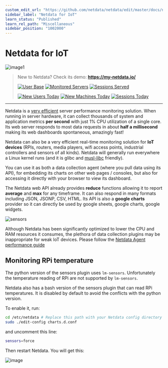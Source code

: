 ```yaml
---
custom_edit_url: "https://github.com/netdata/netdata/edit/master/docs/netdata-for-IoT.md"
sidebar_label: "Netdata for IoT"
learn_status: "Published"
learn_rel_path: "Miscellaneous"
sidebar_position: "1002000"
---
```



# Netdata for IoT

![image1](https://cloud.githubusercontent.com/assets/2662304/14252446/11ae13c4-fa90-11e5-9d03-d93a3eb3317a.gif)

> New to Netdata? Check its demo: **<https://my-netdata.io/>**
>
>[![User
> Base](https://registry.my-netdata.io/api/v1/badge.svg?chart=netdata.registry_entries&dimensions=persons&label=user%20base&units=null&value_color=blue&precision=0&v41)](https://registry.my-netdata.io/#netdata_registry)
> [![Monitored
> Servers](https://registry.my-netdata.io/api/v1/badge.svg?chart=netdata.registry_entries&dimensions=machines&label=servers%20monitored&units=null&value_color=orange&precision=0&v41)](https://registry.my-netdata.io/#netdata_registry)
> [![Sessions
> Served](https://registry.my-netdata.io/api/v1/badge.svg?chart=netdata.registry_sessions&label=sessions%20served&units=null&value_color=yellowgreen&precision=0&v41)](https://registry.my-netdata.io/#netdata_registry)
>
>[![New Users
> Today](https://registry.my-netdata.io/api/v1/badge.svg?chart=netdata.registry_entries&dimensions=persons&after=-86400&options=unaligned&group=incremental-sum&label=new%20users%20today&units=null&value_color=blue&precision=0&v40)](https://registry.my-netdata.io/#netdata_registry)
> [![New Machines
> Today](https://registry.my-netdata.io/api/v1/badge.svg?chart=netdata.registry_entries&dimensions=machines&group=incremental-sum&after=-86400&options=unaligned&label=servers%20added%20today&units=null&value_color=orange&precision=0&v40)](https://registry.my-netdata.io/#netdata_registry)
> [![Sessions
> Today](https://registry.my-netdata.io/api/v1/badge.svg?chart=netdata.registry_sessions&after=-86400&group=incremental-sum&options=unaligned&label=sessions%20served%20today&units=null&value_color=yellowgreen&precision=0&v40)](https://registry.my-netdata.io/#netdata_registry)

---

Netdata is a [very efficient](/docs/deployment-in-production/how-to-optimize-the-netdata-agent-s-performance)
server performance monitoring solution. When running in server hardware, it can collect
thousands of system and application metrics **per second** with just 1% CPU utilization of a single core. Its web server
responds to most data requests in about **half a millisecond** making its web dashboards spontaneous, amazingly fast!

Netdata can also be a very efficient real-time monitoring solution for **IoT devices** (RPIs, routers, media players,
wifi access points, industrial controllers and sensors of all kinds). Netdata will generally run everywhere a Linux
kernel runs (and it is glibc and [musl-libc](https://www.musl-libc.org/) friendly).

You can use it as both a data collection agent (where you pull data using its API), for embedding its charts on other
web pages / consoles, but also for accessing it directly with your browser to view its dashboard.

The Netdata web API already provides **reduce** functions allowing it to report **average** and **max** for any
timeframe. It can also respond in many formats including JSON, JSONP, CSV, HTML. Its API is also a **google charts**
provider so it can directly be used by google sheets, google charts, google widgets.

![sensors](https://cloud.githubusercontent.com/assets/2662304/15339745/8be84540-1c8e-11e6-9e9a-106dea7539b6.gif)

Although Netdata has been significantly optimized to lower the CPU and RAM resources it consumes, the plethora of data
collection plugins may be inappropriate for weak IoT devices. Please follow
the [Netdata Agent performance guide](/docs/deployment-in-production/how-to-optimize-the-netdata-agent-s-performance)

## Monitoring RPi temperature

The python version of the sensors plugin uses `lm-sensors`. Unfortunately the temperature reading of RPi are not
supported by `lm-sensors`.

Netdata also has a bash version of the sensors plugin that can read RPi temperatures. It is disabled by default to avoid
the conflicts with the python version.

To enable it, run:

```bash
cd /etc/netdata # Replace this path with your Netdata config directory
sudo ./edit-config charts.d.conf
```

and uncomment this line:

```sh
sensors=force
```

Then restart Netdata. You will get this:

![image](https://user-images.githubusercontent.com/2662304/29658868-23aa65ae-88c5-11e7-9dad-c159600db5cc.png)


